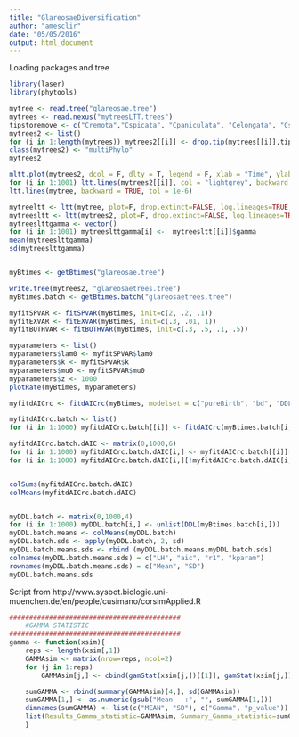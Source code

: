 ```yaml
---
title: "GlareosaeDiversification"
author: "amesclir"
date: "05/05/2016"
output: html_document
---
```


Loading packages and tree

```r

library(laser)
library(phytools)

mytree <- read.tree("glareosae.tree")
mytrees <- read.nexus("mytreesLTT.trees")
tipstoremove <- c("Cremota","Cspicata", "Cpaniculata", "Celongata", "Cscoparia", "Cmerritt-fernaldi", "Cbolanderi", "Cleptopoda", "Cdeweyana", "Cbromoides", "Cchordorrhyza")
mytrees2 <- list()
for (i in 1:length(mytrees)) mytrees2[[i]] <- drop.tip(mytrees[[i]],tipstoremove)
class(mytrees2) <- "multiPhylo"
mytrees2

mltt.plot(mytrees2, dcol = F, dlty = T, legend = F, xlab = "Time", ylab = "N", log = "y", backward = TRUE, tol = 1e-4)
for (i in 1:1001) ltt.lines(mytrees2[[i]], col = "lightgrey", backward = TRUE, tol = 1e-6)
ltt.lines(mytree, backward = TRUE, tol = 1e-6)

mytreeltt <- ltt(mytree, plot=F, drop.extinct=FALSE, log.lineages=TRUE, gamma=TRUE)
mytreesltt <- ltt(mytrees2, plot=F, drop.extinct=FALSE, log.lineages=TRUE, gamma=TRUE)
mytreeslttgamma <- vector()
for (i in 1:1001) mytreeslttgamma[i] <-  mytreesltt[[i]]$gamma
mean(mytreeslttgamma)
sd(mytreeslttgamma)


myBtimes <- getBtimes("glareosae.tree")

write.tree(mytrees2, "glareosaetrees.tree")
myBtimes.batch <- getBtimes.batch("glareosaetrees.tree")

myfitSPVAR <- fitSPVAR(myBtimes, init=c(2, .2, .1))
myfitEXVAR <- fitEXVAR(myBtimes, init=c(.3, .01, 1))
myfitBOTHVAR <- fitBOTHVAR(myBtimes, init=c(.3, .5, .1, .5))

myparameters <- list()
myparameters$lam0 <- myfitSPVAR$lam0
myparameters$k <- myfitSPVAR$k
myparameters$mu0 <- myfitSPVAR$mu0
myparameters$z <- 1000
plotRate(myBtimes, myparameters)

myfitdAICrc <- fitdAICrc(myBtimes, modelset = c("pureBirth", "bd", "DDL", "DDX", "yule2rate", "yule3rate"), ints = 100)

myfitdAICrc.batch <- list()
for (i in 1:1000) myfitdAICrc.batch[[i]] <- fitdAICrc(myBtimes.batch[i,], modelset = c("pureBirth", "bd", "DDL", "DDX", "yule2rate", "yule3rate"), ints = 100)

myfitdAICrc.batch.dAIC <- matrix(0,1000,6)
for (i in 1:1000) myfitdAICrc.batch.dAIC[i,] <- myfitdAICrc.batch[[i]][,15]
for (i in 1:1000) myfitdAICrc.batch.dAIC[i,][!myfitdAICrc.batch.dAIC[i,] == min(myfitdAICrc.batch.dAIC[i,])] <- 1


colSums(myfitdAICrc.batch.dAIC)
colMeans(myfitdAICrc.batch.dAIC)


myDDL.batch <- matrix(0,1000,4)
for (i in 1:1000) myDDL.batch[i,] <- unlist(DDL(myBtimes.batch[i,]))
myDDL.batch.means <- colMeans(myDDL.batch)
myDDL.batch.sds <- apply(myDDL.batch, 2, sd)
myDDL.batch.means.sds <- rbind (myDDL.batch.means,myDDL.batch.sds)
colnames(myDDL.batch.means.sds) = c("LH", "aic", "r1", "kparam")
rownames(myDDL.batch.means.sds) = c("Mean", "SD")
myDDL.batch.means.sds
```


Script from http://www.sysbot.biologie.uni-muenchen.de/en/people/cusimano/corsimApplied.R

```r


###########################################
	#GAMMA STATISTIC
###########################################
gamma <- function(xsim){
	reps <- length(xsim[,1])
	GAMMAsim <- matrix(nrow=reps, ncol=2)
	for (j in 1:reps)
		GAMMAsim[j,] <- cbind(gamStat(xsim[j,])[[1]], gamStat(xsim[j,])[[2]])

	sumGAMMA <- rbind(summary(GAMMAsim)[4,], sd(GAMMAsim))
	sumGAMMA[1,] <- as.numeric(gsub("Mean   :", "", sumGAMMA[1,]))
	dimnames(sumGAMMA) <- list(c("MEAN", "SD"), c("Gamma", "p_value"))
	list(Results_Gamma_statistic=GAMMAsim, Summary_Gamma_statistic=sumGAMMA)
	}


```

